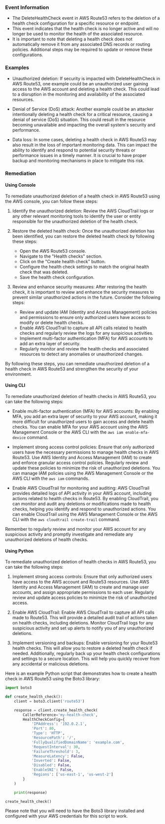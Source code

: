 
### Event Information

- The DeleteHealthCheck event in AWS Route53 refers to the deletion of a health check configuration for a specific resource or endpoint.
- This event indicates that the health check is no longer active and will no longer be used to monitor the health of the associated resource.
- It is important to note that deleting a health check does not automatically remove it from any associated DNS records or routing policies. Additional steps may be required to update or remove these configurations.


### Examples

- Unauthorized deletion: If security is impacted with DeleteHealthCheck in AWS Route53, one example could be an unauthorized user gaining access to the AWS account and deleting a health check. This could lead to a disruption in the monitoring and availability of the associated resources.

- Denial of Service (DoS) attack: Another example could be an attacker intentionally deleting a health check for a critical resource, causing a denial of service (DoS) situation. This could result in the resource becoming unavailable and impacting the overall system's security and performance.

- Data loss: In some cases, deleting a health check in AWS Route53 may also result in the loss of important monitoring data. This can impact the ability to identify and respond to potential security threats or performance issues in a timely manner. It is crucial to have proper backup and monitoring mechanisms in place to mitigate this risk.

### Remediation

#### Using Console

To remediate unauthorized deletion of a health check in AWS Route53 using the AWS console, you can follow these steps:

1. Identify the unauthorized deletion: Review the AWS CloudTrail logs or any other relevant monitoring tools to identify the user or entity responsible for the unauthorized deletion of the health check.

2. Restore the deleted health check: Once the unauthorized deletion has been identified, you can restore the deleted health check by following these steps:
   - Open the AWS Route53 console.
   - Navigate to the "Health checks" section.
   - Click on the "Create health check" button.
   - Configure the health check settings to match the original health check that was deleted.
   - Save the health check configuration.

3. Review and enhance security measures: After restoring the health check, it is important to review and enhance the security measures to prevent similar unauthorized actions in the future. Consider the following steps:
   - Review and update IAM (Identity and Access Management) policies and permissions to ensure only authorized users have access to modify or delete health checks.
   - Enable AWS CloudTrail to capture all API calls related to health checks and regularly review the logs for any suspicious activities.
   - Implement multi-factor authentication (MFA) for AWS accounts to add an extra layer of security.
   - Regularly monitor and review the health checks and associated resources to detect any anomalies or unauthorized changes.

By following these steps, you can remediate unauthorized deletion of a health check in AWS Route53 and strengthen the security of your environment.

#### Using CLI

To remediate unauthorized deletion of health checks in AWS Route53, you can take the following steps:

- Enable multi-factor authentication (MFA) for AWS accounts: By enabling MFA, you add an extra layer of security to your AWS account, making it more difficult for unauthorized users to gain access and delete health checks. You can enable MFA for your AWS account using the AWS Management Console or the AWS CLI with the `aws iam enable-mfa-device` command.

- Implement strong access control policies: Ensure that only authorized users have the necessary permissions to manage health checks in AWS Route53. Use AWS Identity and Access Management (IAM) to create and enforce granular access control policies. Regularly review and update these policies to minimize the risk of unauthorized deletions. You can manage IAM policies using the AWS Management Console or the AWS CLI with the `aws iam` commands.

- Enable AWS CloudTrail for monitoring and auditing: AWS CloudTrail provides detailed logs of API activity in your AWS account, including actions related to health checks in Route53. By enabling CloudTrail, you can monitor and audit any deletions or modifications made to health checks, helping you identify and respond to unauthorized actions. You can enable CloudTrail using the AWS Management Console or the AWS CLI with the `aws cloudtrail create-trail` command.

Remember to regularly review and monitor your AWS account for any suspicious activity and promptly investigate and remediate any unauthorized deletions of health checks.

#### Using Python

To remediate unauthorized deletion of health checks in AWS Route53, you can take the following steps:

1. Implement strong access controls: Ensure that only authorized users have access to the AWS account and Route53 resources. Use AWS Identity and Access Management (IAM) to create and manage user accounts, and assign appropriate permissions to each user. Regularly review and update access policies to minimize the risk of unauthorized access.

2. Enable AWS CloudTrail: Enable AWS CloudTrail to capture all API calls made to Route53. This will provide a detailed audit trail of actions taken on health checks, including deletions. Monitor CloudTrail logs for any suspicious activity and set up alerts to notify you of any unauthorized deletions.

3. Implement versioning and backups: Enable versioning for your Route53 health checks. This will allow you to restore a deleted health check if needed. Additionally, regularly back up your health check configurations and settings to a secure location. This will help you quickly recover from any accidental or malicious deletions.

Here is an example Python script that demonstrates how to create a health check in AWS Route53 using the Boto3 library:

```python
import boto3

def create_health_check():
    client = boto3.client('route53')

    response = client.create_health_check(
        CallerReference='my-health-check',
        HealthCheckConfig={
            'IPAddress': '192.0.2.1',
            'Port': 80,
            'Type': 'HTTP',
            'ResourcePath': '/',
            'FullyQualifiedDomainName': 'example.com',
            'RequestInterval': 30,
            'FailureThreshold': 3,
            'MeasureLatency': False,
            'Inverted': False,
            'Disabled': False,
            'EnableSNI': False,
            'Regions': ['us-east-1', 'us-west-2']
        }
    )

    print(response)

create_health_check()
```

Please note that you will need to have the Boto3 library installed and configured with your AWS credentials for this script to work.

